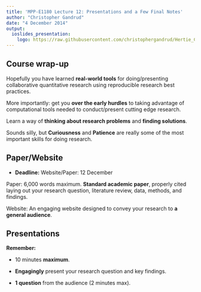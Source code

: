 ```yaml
---
title: 'MPP-E1180 Lecture 12: Presentations and a Few Final Notes'
author: "Christopher Gandrud"
date: "4 December 2014"
output:
  ioslides_presentation:
    logo: https://raw.githubusercontent.com/christophergandrud/Hertie_Collab_Data_Science/master/img/HertieCollaborativeDataLogo_v1.png
---
```


## Course wrap-up

Hopefully you have learned **real-world tools** for doing/presenting collaborative 
quantitative research using reproducible research best practices.

More importantly: get you **over the early hurdles** to taking advantage of 
computational tools needed to conduct/present cutting edge research. 

Learn a way of **thinking about research problems** and **finding solutions**.

Sounds silly, but **Curiousness** and **Patience** are really some of the most 
important skills for doing research. 

## Paper/Website

- **Deadline:** Website/Paper: 12 December

Paper: 6,000 words maximum. **Standard academic paper**, properly cited laying out
your research question, literature review, data, methods, and findings.

Website: An engaging website designed to convey your research to **a general
audience**.

## Presentations

**Remember:** 

- 10 minutes **maximum**.

- **Engagingly** present your research question and key findings.

- **1 question** from the audience (2 minutes max).